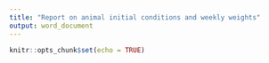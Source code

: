```yaml
---
title: "Report on animal initial conditions and weekly weights"
output: word_document
---
```


```r
knitr::opts_chunk$set(echo = TRUE)
```

